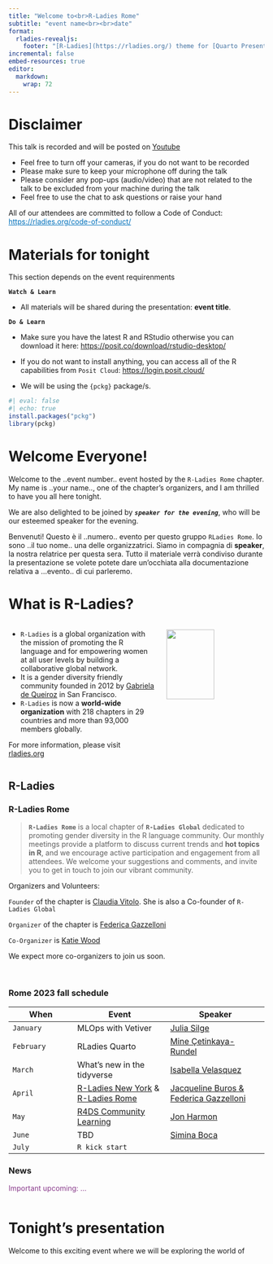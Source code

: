 ```yaml
---
title: "Welcome to<br>R-Ladies Rome"
subtitle: "event name<br><br>date"
format: 
  rladies-revealjs:
    footer: "[R-Ladies](https://rladies.org/) theme for [Quarto Presentations](https://quarto.org/docs/presentations/revealjs/index.html). Code available on [GitHub](https://github.com/beatrizmilz/quarto-rladies-theme)."
incremental: false
embed-resources: true
editor: 
  markdown: 
    wrap: 72
---
```


# Disclaimer {background-color="#562457"}

This talk is recorded and will be posted on
[Youtube](https://www.youtube.com/@rladiesrome)

-   Feel free to turn off your cameras, if you do not want to be recorded
-   Please make sure to keep your microphone off during the talk
-   Please consider any pop-ups (audio/video) that are not related to the talk to be excluded from your machine during the talk
-   Feel free to use the chat to ask questions or raise your hand

All of our attendees are committed to follow a Code of Conduct:
[https://rladies.org/code-of-conduct/](https://rladies.org/code-of-conduct/){.uri style="color: #0071bc"}


# Materials for tonight {.smaller}

This section depends on the event requirenments


**`Watch & Learn`**

-   All materials will be shared during the presentation: **event title**.

**`Do & Learn`**

-   Make sure you have the latest R and RStudio otherwise you can download it here:
    <https://posit.co/download/rstudio-desktop/>

-  If you do not want to install anything, you can access all of the R capabilities from `Posit Cloud`: [https://login.posit.cloud/](https://login.posit.cloud/)   

-   We will be using the `{pckg}` package/s.

```r
#| eval: false
#| echo: true
install.packages("pckg")
library(pckg)
```

# Welcome Everyone! {.smaller}

Welcome to the ..event number.. event hosted by the `R-Ladies Rome` chapter. 
My name is ..your name.., one of the chapter's organizers, and I am
thrilled to have you all here tonight. 

We are also delighted to be
joined by ***`speaker for the evening`***, who will be our esteemed speaker
for the evening.

Benvenuti! Questo è il ..numero.. evento per questo gruppo `RLadies Rome`. Io
sono ..il tuo nome.. una delle organizzatrici. Siamo in compagnia di
**speaker**, la nostra relatrice per questa sera. 
Tutto il materiale verrà condiviso durante la presentazione se volete potete dare
un'occhiata alla documentazione relativa a ...evento.. di cui parleremo.

# What is R-Ladies? {.smaller}

::: columns
::: {.column width="60%"}
-   `R-Ladies` is a global organization with the mission of promoting
    the R language and for empowering women at all user levels by building a
    collaborative global network.
-   It is a gender diversity friendly community founded in 2012 by
    [Gabriela de
    Queiroz](https://rladies.org/united-states-rladies/name/gabriela-de-queiroz/)
    in San Francisco.
-   `R-Ladies` is now a **world-wide organization** with 218 chapters in
    29 countries and more than 93,000 members globally.

For more information, please visit [rladies.org](rladies.org)
:::

::: {.column width="40%"}
![](https://media.giphy.com/media/meziKcZ0Jm1E0H6eqC/giphy.gif){width="70%"}
:::
:::



## R-Ladies {.smaller}

::: panel-tabset
### R-Ladies Rome

> **`R-Ladies Rome`** is a local chapter of **`R-Ladies Global`**
> dedicated to promoting gender diversity in the R language community.
> Our monthly meetings provide a platform to discuss current trends and
> **hot topics in R**, and we encourage active participation and
> engagement from all attendees. We welcome your suggestions and
> comments, and invite you to get in touch to join our vibrant
> community.

Organizers and Volunteers:

`Founder` of the chapter is [Claudia
Vitolo](https://rladies.org/italy-rladies/name/claudia-vitolo/). She is
also a Co-founder of `R-Ladies Global`

`Organizer` of the chapter is [Federica
Gazzelloni](https://federicagazzelloni.netlify.app)

`Co-Organizer` is [Katie
Wood](https://www.linkedin.com/in/katie-wood-omca%E2%84%A2-92060817/)

We expect more co-organizers to join us soon.

<br>

### Rome 2023 fall schedule

| When       | Event                                                                                                                | Speaker                                                                                         |
|------------------|--------------------------|----------------------------|
| `January`  | MLOps with Vetiver                                                                                                   | [Julia Silge](https://juliasilge.com/)                                                          |
| `February` | RLadies Quarto                                                                                                       | [Mine Çetinkaya-Rundel](https://mine-cr.com/)                                                   |
| `March`    | What's new in the tidyverse                                                                                          | [Isabella Velasquez](https://ivelasq.rbind.io/about.html)                                       |
| `April`    | [R-Ladies New York](https://www.meetup.com/rladies-newyork/) & [R-Ladies Rome](https://www.meetup.com/rladies-rome/) | [Jacqueline Buros & Federica Gazzelloni](https://www.meetup.com/rladies-rome/events/292629944/) |
| `May`      | [R4DS Community Learning](https://www.rfordatasci.com/)                                                              | [Jon Harmon](https://www.linkedin.com/in/jonthegeek/)                                           |
| `June`     | TBD                                                                                                                  | [Simina Boca](https://twitter.com/siminaboca)                                                   |
| `July`     | `R kick start`                                                                                                       |                                                                                                 |



### News

::: {style="color: #88398A"}
Important upcoming: ...
:::
::: columns
::: {.column width="50%"}

:::

::: {.column width="50%"}


:::
:::
:::




# Tonight's presentation {.smaller}

Welcome to this exciting event where we will be exploring the world of
